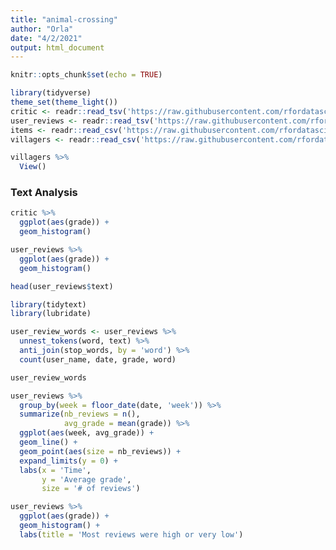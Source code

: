 ```yaml
---
title: "animal-crossing"
author: "Orla"
date: "4/2/2021"
output: html_document
---
```


```r
knitr::opts_chunk$set(echo = TRUE)
```

```r
library(tidyverse)
theme_set(theme_light())
critic <- readr::read_tsv('https://raw.githubusercontent.com/rfordatascience/tidytuesday/master/data/2020/2020-05-05/critic.tsv')
user_reviews <- readr::read_tsv('https://raw.githubusercontent.com/rfordatascience/tidytuesday/master/data/2020/2020-05-05/user_reviews.tsv')
items <- readr::read_csv('https://raw.githubusercontent.com/rfordatascience/tidytuesday/master/data/2020/2020-05-05/items.csv')
villagers <- readr::read_csv('https://raw.githubusercontent.com/rfordatascience/tidytuesday/master/data/2020/2020-05-05/villagers.csv')
```

```r
villagers %>%
  View()
```

### Text Analysis

```r
critic %>%
  ggplot(aes(grade)) +
  geom_histogram()

user_reviews %>%
  ggplot(aes(grade)) +
  geom_histogram()

head(user_reviews$text)
```

```r
library(tidytext)
library(lubridate)

user_review_words <- user_reviews %>%
  unnest_tokens(word, text) %>%
  anti_join(stop_words, by = 'word') %>%
  count(user_name, date, grade, word)

user_review_words
```

```r
user_reviews %>%
  group_by(week = floor_date(date, 'week')) %>%
  summarize(nb_reviews = n(),
            avg_grade = mean(grade)) %>%
  ggplot(aes(week, avg_grade)) +
  geom_line() +
  geom_point(aes(size = nb_reviews)) +
  expand_limits(y = 0) +
  labs(x = 'Time',
       y = 'Average grade',
       size = '# of reviews')

user_reviews %>%
  ggplot(aes(grade)) +
  geom_histogram() +
  labs(title = 'Most reviews were high or very low')
```

```r


```